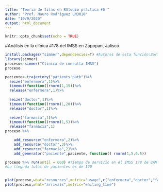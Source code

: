 ---
title: "Teoria de filas en RStudio práctica #6 "
author: "Prof. Mauro Rodriguez LN3010"
date: "10/9/2020"
output: html_document
---

```{r setup, include=FALSE}
knitr::opts_chunk$set(echo = TRUE)
```

#Análisis en la clínica #178 del IMSS en Zapopan, Jalisco

```{r}
install.packages("simmer",dependencies=T) #Autores de esta función:BartSmeets e Iñaki Ucar
library(simmer)
proceso<-simmer("Clinica de consulta IMSS")
proceso
```


```{r}

paciente<-trajectory("patients'path")%>%
  seize("enfermera",1)%>%
  timeout(function()rnorm(1,15))%>%
  release("enfermera",1)%>%
  
  seize("doctor",1)%>%
  timeout(function()rnorm(1,20))%>%
  release("doctor",1)%>%
  
  seize("farmacia",1)%>%
  timeout(function()rnorm(1,5))%>%
  release("farmacia",1)
proceso %>%

    add_resource("enfermera",2)%>%
    add_resource("doctor",3)%>%
    add_resource("farmacia",2)%>%
    add_generator("paciente",paciente, function() rnorm(1,5,0.5))

proceso %>% run(until = 660) #Tiempo de servicio en el IMSS 178 de 8AM a 7PM
#La llegada total de pacientes es de 100
  
```


```{r}
plot(proceso,what="resources",metric="usage",c("enfermera","doctor","farmacia"),items=c("server","queue"))
plot(proceso,what="arrivals",metric="waiting_time")
```

